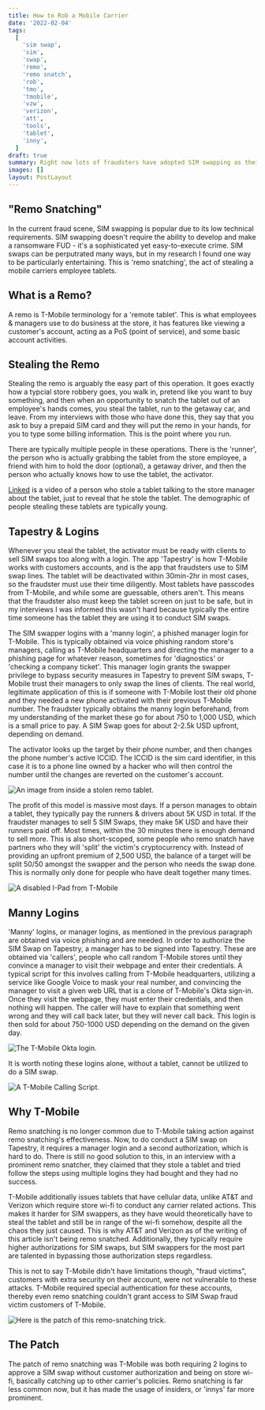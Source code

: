 ```yaml
---
title: How to Rob a Mobile Carrier
date: '2022-02-04'
tags:
  [
    'sim swap',
    'sim',
    'swap',
    'remo',
    'remo snatch',
    'rob',
    'tmo',
    'tmobile',
    'vzw',
    'verizon',
    'att',
    'tools',
    'tablet',
    'inny',
  ]
draft: true
summary: Right now lots of fraudsters have adopted SIM swapping as their crime of choice, and as mobile carriers crack down on SIM swapping, fraudsters are taking their methods to the next level. This article focuses on the 'remo snatching', a method fraudsters are using to execute SIM swap which is largely unusual from typical fraudster tendencies.
images: []
layout: PostLayout
---
```


## "Remo Snatching"

In the current fraud scene, SIM swapping is popular due to its low technical requirements. SIM swapping doesn't require the ability to develop and make a ransomware FUD - it's a sophisticated yet easy-to-execute crime. SIM swaps can be perputrated many ways, but in my research I found one way to be particularly entertaining. This is 'remo snatching', the act of stealing a mobile carriers employee tablets.

## What is a Remo?

A remo is T-Mobile terminology for a 'remote tablet'. This is what employees & managers use to do business at the store, it has features like viewing a customer's account, acting as a PoS (point of service), and some basic account activities.

## Stealing the Remo

Stealing the remo is arguably the easy part of this operation. It goes exactly how a typcial store robbery goes, you walk in, pretend like you want to buy something, and then when an opportunity to snatch the tablet out of an employee's hands comes, you steal the tablet, run to the getaway car, and leave. From my interviews with those who have done this, they say that you ask to buy a prepaid SIM card and they will put the remo in your hands, for you to type some billing information. This is the point where you run.

There are typically multiple people in these operations. There is the 'runner', the person who is actually grabbing the tablet from the store employee, a friend with him to hold the door (optional), a getaway driver, and then the person who actually knows how to use the tablet, the activator.

[Linked](https://streamable.com/6r4hhh) is a video of a person who stole a tablet talking to the store manager about the tablet, just to reveal that he stole the tablet. The demographic of people stealing these tablets are typically young.

## Tapestry & Logins

Whenever you steal the tablet, the activator must be ready with clients to sell SIM swaps too along with a login. The app 'Tapestry' is how T-Mobile works with customers accounts, and is the app that fraudsters use to SIM swap lines. The tablet will be deactivated within 30min-2hr in most cases, so the fraudster must use their time diligently. Most tablets have passcodes from T-Mobile, and while some are guessable, others aren't. This means that the fraudster also must keep the tablet screen on just to be safe, but in my interviews I was informed this wasn't hard because typically the entire time someone has the tablet they are using it to conduct SIM swaps.

The SIM swapper logins with a 'manny login', a phished manager login for T-Mobile. This is typically obtained via voice phishing random store's managers, calling as T-Mobile headquarters and directing the manager to a phishing page for whatever reason, sometimes for 'diagnostics' or 'checking a company ticket'. This manager login grants the swapper privilege to bypass security measures in Tapestry to prevent SIM swaps, T-Mobile trust their managers to only swap the lines of clients. The real world, legitimate application of this is if someone with T-Mobile lost their old phone and they needed a new phone activated with their previous T-Mobile number. The fraudster typically obtains the manny login beforehand, from my understanding of the market these go for about 750 to 1,000 USD, which is a small price to pay. A SIM Swap goes for about 2-2.5k USD upfront, depending on demand.

The activator looks up the target by their phone number, and then changes the phone number's active ICCID. The ICCID is the sim card identifier, in this case it is to a phone line owned by a hacker who will then control the number until the changes are reverted on the customer's account.

![An image from inside a stolen remo tablet.](/static/images/remo/tmobile_simupdated.jpg)

The profit of this model is massive most days. If a person manages to obtain a tablet, they typically pay the runners & drivers about 5K USD in total. If the fraudster manages to sell 5 SIM Swaps, they make 5K USD and have their runners paid off. Most times, within the 30 minutes there is enough demand to sell more. This is also short-scoped, some people who remo snatch have partners who they will 'split' the victim's cryptocurrency with. Instead of providing an upfront premium of 2,500 USD, the balance of a target will be split 50/50 amongst the swapper and the person who needs the swap done. This is normally only done for people who have dealt together many times.

![A disabled I-Pad from T-Mobile](/static/images/remo/tmo_tablet15.jpg)

## Manny Logins

'Manny' logins, or manager logins, as mentioned in the previous paragraph are obtained via voice phishing and are needed. In order to authorize the SIM Swap on Tapestry, a manager has to be signed into Tapestry. These are obtained via 'callers', people who call random T-Mobile stores until they convince a manager to visit their webpage and enter their credentials. A typical script for this involves calling from T-Mobile headquarters, utilizing a service like Google Voice to mask your real number, and convincing the manager to visit a given web URL that is a clone of T-Mobile's Okta sign-in. Once they visit the webpage, they must enter their credentials, and then nothing will happen. The caller will have to explain that something went wrong and they will call back later, but they will never call back. This login is then sold for about 750-1000 USD depending on the demand on the given day.

![The T-Mobile Okta login.](/static/images/remo/okta.png)

It is worth noting these logins alone, without a tablet, cannot be utilized to do a SIM swap.

![A T-Mobile Calling Script.](/static/images/remo/tmo_script.png)

## Why T-Mobile

Remo snatching is no longer common due to T-Mobile taking action against remo snatching's effectiveness. Now, to do conduct a SIM swap on Tapestry, it requires a manager login and a second authorization, which is hard to do. There is still no good solution to this, in an interview with a prominent remo snatcher, they claimed that they stole a tablet and tried follow the steps using multiple logins they had bought and they had no success.

T-Mobile additionally issues tablets that have cellular data, unlike AT&T and Verizon which require store wi-fi to conduct any carrier related actions. This makes it harder for SIM swappers, as they have would theoretically have to steal the tablet and still be in range of the wi-fi somehow, despite all the chaos they just caused. This is why AT&T and Verizon as of the writing of this article isn't being remo snatched. Additionally, they typically require higher authorizations for SIM swaps, but SIM swappers for the most part are talented in bypassing those authorization steps regardless.

This is not to say T-Mobile didn't have limitations though, "fraud victims", customers with extra security on their account, were not vulnerable to these attacks. T-Mobile required special authentication for these accounts, thereby even remo snatching couldn't grant access to SIM Swap fraud victim customers of T-Mobile.

![Here is the patch of this remo-snatching trick.](/static/images/remo/patch.jpg)

## The Patch

The patch of remo snatching was T-Mobile was both requiring 2 logins to approve a SIM swap without customer authorization and being on store wi-fi, basically catching up to other carrier's policies. Remo snatching is far less common now, but it has made the usage of insiders, or 'innys' far more prominent.
